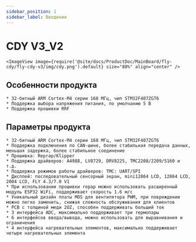 ```yaml
---
sidebar_position: 1
sidebar_label: Введение
---
```




# CDY V3_V2

    <ImageView image={require('@site/docs/ProductDoc/MainBoard/fly-cdy/fly-cdy-v3/img/cdy.png').default} size="80%" align="center" />

## Особенности продукта

    * 32-битный ARM Cortex-M4 серии 168 МГц, чип STM32F407ZGT6
    * Поддержка выбора напряжения питания, по умолчанию 5 В
    * Поддержка прошивки RRF

## Параметры продукта

    * 32-битный ARM Cortex-M4 серии 168 МГц, чип STM32F407ZGT6
    * Поддержка подключения по CAN-шине, более стабильная передача данных, меньшая задержка, более стабильное соединение
    * Прошивка: Reprap/Klipper
    * Поддержка драйверов: A4988, LV8729, DRV8225, TMC2208/2209/5160 и т.д.
    * Поддержка режимов работы драйверов: TMC: UART/SPI
    * Дисплей: последовательный сенсорный экран, mini12864 LCD, 12864 LCD, 2004 LCD, FLY 4.3/7.0 V1
    * При использовании прошивки repap можно использовать расширенный модуль ESP32 WiFi, поддерживает скорость 1.6 м/с
    * Уникальный дизайн платы MOS для вентилятора PWM, при повреждении можно легко заменить, снижая сложность обслуживания для клиентов
    * PCB с толщиной меди 2OZ, способен поддерживать больший ток
    * 3 интерфейса ADC, максимально поддерживает три термопары
    * 6 интерфейсов ввода/вывода, можно использовать для выравнивания и ограничения
    * 4 интерфейса нагревательных элементов, максимально поддерживает четыре нагревательных элемента

